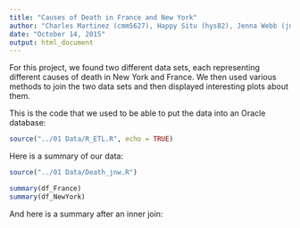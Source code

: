 ```yaml
---
title: "Causes of Death in France and New York"
author: "Charles Martinez (cmm5627), Happy Situ (hys82), Jenna Webb (jnw653)"
date: "October 14, 2015"
output: html_document
---
```


For this project, we found two different data sets, each representing different causes of death in New York and France. We then used various methods to join the two data sets and then displayed interesting plots about them.  

This is the code that we used to be able to put the data into an Oracle database:

```r
source("../01 Data/R_ETL.R", echo = TRUE)
```

Here is a summary of our data:
```r
source("../01 Data/Death_jnw.R")
```
```r
summary(df_France)
summary(df_NewYork)
```

And here is a summary after an inner join:
